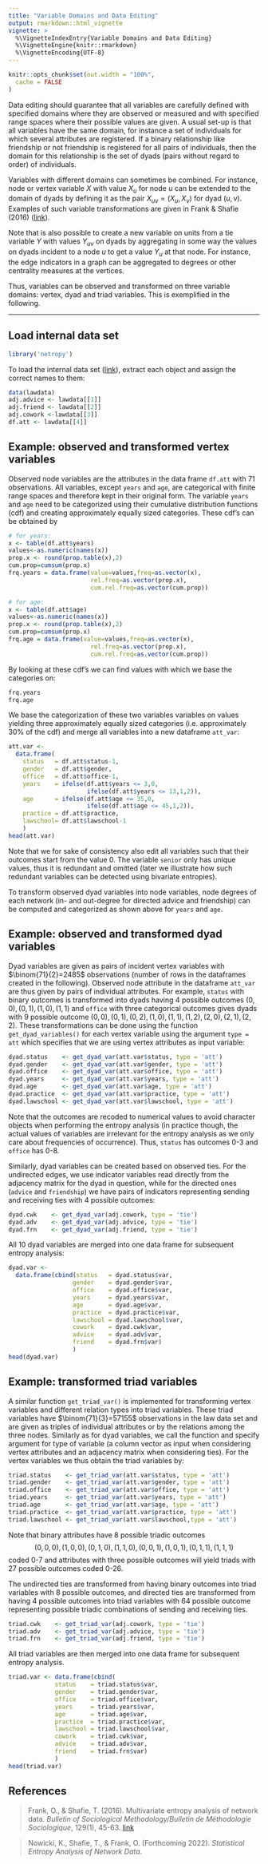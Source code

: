 ```yaml
---
title: "Variable Domains and Data Editing"
output: rmarkdown::html_vignette
vignette: >
  %\VignetteIndexEntry{Variable Domains and Data Editing}
  %\VignetteEngine{knitr::rmarkdown}
  %\VignetteEncoding{UTF-8}
---
```


```r
knitr::opts_chunk$set(out.width = "100%",
  cache = FALSE
)
```

Data editing should guarantee that all variables are carefully defined with specified domains where they are observed or measured and with specified range spaces where their possible values are given. A usual set-up is that all variables have the same domain, for instance a set of individuals for which several attributes are registered. If a binary relationship like friendship or not friendship is registered for all pairs of individuals, then the domain for this relationship is the set of dyads (pairs without regard to order) of individuals.

Variables with different domains can sometimes be combined. For instance, node or vertex variable $X$ with value $X_u$ for node $u$ can be extended to the domain of dyads by defining it as the pair $X_{uv} = (X_u,X_v)$ for dyad $(u,v)$. Examples of such variable transformations are given in Frank & Shafie (2016) ([link](https://doi.org/10.1177%2F0759106315615511)). 

Note that is also possible to create a new variable on units from a tie variable $Y$ with values $Y_{uv}$ on dyads by aggregating in some way the values on dyads incident to a node $u$ to get a value $Y_u$ at that node. For instance, the edge indicators in a graph can be aggregated to degrees or other centrality measures at the vertices.

Thus, variables can be observed and transformed on three variable domains: vertex, dyad and triad variables. This is exemplified in the following.

________________________________________________________________________________

## Load internal data set

```r
library('netropy')
```

To load the internal data set ([link](https://www.stats.ox.ac.uk/~snijders/siena/Lazega_lawyers_data.htm)), extract each object and assign the correct names to them:
```r
data(lawdata) 
adj.advice <- lawdata[[1]]
adj.friend <- lawdata[[2]]
adj.cowork <-lawdata[[3]]
df.att <- lawdata[[4]]
```

## Example: observed and transformed vertex variables
Observed node variables are the attributes in the data frame `df.att` with 71 observations. All variables, except `years` and `age`, are categorical with finite range spaces and therefore kept in their original form. The variable `years` and `age` need to be categorized using their cumulative distribution functions (cdf) and creating approximately equally sized categories. 
These cdf's can be obtained by
```r
# for years:
x <- table(df.att$years) 
values<-as.numeric(names(x))
prop.x <- round(prop.table(x),2)
cum.prop=cumsum(prop.x)
frq.years = data.frame(value=values,freq=as.vector(x),
                       rel.freq=as.vector(prop.x), 
                       cum.rel.freq=as.vector(cum.prop))

# for age:
x <- table(df.att$age) 
values<-as.numeric(names(x))
prop.x <- round(prop.table(x),2)
cum.prop=cumsum(prop.x)
frq.age = data.frame(value=values,freq=as.vector(x),
                       rel.freq=as.vector(prop.x), 
                       cum.rel.freq=as.vector(cum.prop))
```
By looking at these cdf's we can find values with which we base the categories on:
```r
frq.years
frq.age
```
We base the categorization of these two variables variables on values yielding three approximately equally sized categories (i.e. approximately 30% of the cdf) and merge all variables into a new dataframe `att_var`:
```r
att.var <-
  data.frame(
    status   = df.att$status-1,
    gender   = df.att$gender,
    office   = df.att$office-1,
    years    = ifelse(df.att$years <= 3,0,
                      ifelse(df.att$years <= 13,1,2)),
    age      = ifelse(df.att$age <= 35,0,
                      ifelse(df.att$age <= 45,1,2)),
    practice = df.att$practice,
    lawschool= df.att$lawschool-1
    )
head(att.var)
```
Note that we for sake of consistency also edit all variables such that their outcomes start from the value 0. The variable `senior` only has unique values, thus it is redundant and omitted (later we illustrate how such redundant variables can be detected using bivariate entropies).

To transform observed dyad variables into node variables, node degrees of each network (in- and out-degree for directed advice and friendship) can be computed and categorized as shown above for `years` and `age`. 

## Example: observed and transformed dyad variables
Dyad variables are given as pairs of incident vertex variables with $\binom{71}{2}=2485$ observations (number of rows in the dataframes created in the following). Observed node attribute in the dataframe `att_var` are thus given by pairs of individual attributes. For example,  `status` with binary outcomes  is transformed into dyads having 4 possible outcomes $(0,0), (0,1), (1,0), (1,1)$ and `office` with three categorical outcomes gives dyads with 9 possible outcome $(0,0), (0,1), (0,2), (1,0), (1,1), (1,2),(2,0),(2,1),(2,2)$. 
These transformations can be done using the function  `get_dyad_variables()` for each vertex variable using the argument `type = att` which specifies that we are using vertex attributes as input variable:
```r
dyad.status    <- get_dyad_var(att.var$status, type = 'att')
dyad.gender    <- get_dyad_var(att.var$gender, type = 'att')
dyad.office    <- get_dyad_var(att.var$office, type = 'att')
dyad.years     <- get_dyad_var(att.var$years, type = 'att')
dyad.age       <- get_dyad_var(att.var$age, type = 'att')
dyad.practice  <- get_dyad_var(att.var$practice, type = 'att')
dyad.lawschool <- get_dyad_var(att.var$lawschool, type = 'att')
```
Note that the outcomes are recoded to numerical values to avoid character objects when performing the entropy analysis (in practice though, the actual values of variables are irrelevant for the entropy analysis as we only care about frequencies of occurrence). Thus, `status` has outcomes  0-3 and  `office` has 0-8.

Similarly, dyad variables can be created based on observed ties.
For the undirected edges, we use indicator variables read directly from the adjacency matrix for the dyad in question, while for the directed ones (`advice` and `friendship`) we have pairs of indicators representing sending and receiving ties with 4 possible outcomes:
```r
dyad.cwk    <- get_dyad_var(adj.cowork, type = 'tie')
dyad.adv    <- get_dyad_var(adj.advice, type = 'tie')
dyad.frn    <- get_dyad_var(adj.friend, type = 'tie')
```
All 10 dyad variables are merged into one data frame for subsequent entropy analysis:
```r
dyad.var <-
  data.frame(cbind(status   = dyad.status$var,
                  gender    = dyad.gender$var,
                  office    = dyad.office$var,
                  years     = dyad.years$var,
                  age       = dyad.age$var,
                  practice  = dyad.practice$var,
                  lawschool = dyad.lawschool$var,
                  cowork    = dyad.cwk$var,
                  advice    = dyad.adv$var,
                  friend    = dyad.frn$var)
                  )
head(dyad.var)
```

## Example: transformed triad variables
A similar function  `get_triad_var()` is implemented for transforming vertex variables and different relation types into triad variables.
These triad variables have $\binom{71}{3}=57155$ observations in the law data set and are given as triples of individual attributes or by the relations among the three nodes. Similarly as for dyad variables, we call the function and specify argument for type of variable (a column vector as input when considering vertex attributes and an adjacency matrix when considering ties). For the vertex variables we thus obtain the triad variables by:
```r
triad.status    <- get_triad_var(att.var$status, type = 'att')
triad.gender    <- get_triad_var(att.var$gender, type = 'att')
triad.office    <- get_triad_var(att.var$office, type = 'att')
triad.years     <- get_triad_var(att.var$years, type = 'att')
triad.age       <- get_triad_var(att.var$age, type = 'att')
triad.practice  <- get_triad_var(att.var$practice, type = 'att')
triad.lawschool <- get_triad_var(att.var$lawschool,type = 'att')
```
Note that binary attributes have 8 possible triadic outcomes 
$$ (0, 0, 0), (1, 0, 0), (0, 1, 0), (1, 1, 0), (0, 0, 1), (1, 0, 1), (0, 1, 1), (1, 1, 1)$$
coded 0-7 and attributes with three possible outcomes will yield triads with 27 possible outcomes coded 0-26. 


The undirected ties are transformed from having binary outcomes into triad variables with 8 possible outcomes, and directed ties are transformed from having 4 possible outcomes into triad variables with 64 possible outcome representing possible triadic combinations of sending and receiving ties.
```r
triad.cwk    <- get_triad_var(adj.cowork, type = 'tie')
triad.adv    <- get_triad_var(adj.advice, type = 'tie')
triad.frn    <- get_triad_var(adj.friend, type = 'tie')
```

All triad variables are then merged into one data frame for subsequent entropy analysis.
```r
triad.var <- data.frame(cbind(
             status    = triad.status$var,
             gender    = triad.gender$var,
             office    = triad.office$var,
             years     = triad.years$var,
             age       = triad.age$var,
             practice  = triad.practice$var,
             lawschool = triad.lawschool$var,
             cowork    = triad.cwk$var,
             advice    = triad.adv$var,
             friend    = triad.frn$var)
             )
head(triad.var)
```

## References
> Frank, O., & Shafie, T. (2016). Multivariate entropy analysis of network data.
*Bulletin of Sociological Methodology/Bulletin de Méthodologie Sociologique*, 129(1), 45-63. [link](https://doi.org/10.1177%2F0759106315615511)

>  Nowicki, K., Shafie, T., & Frank, O. (Forthcoming 2022). *Statistical Entropy Analysis of Network Data*.


